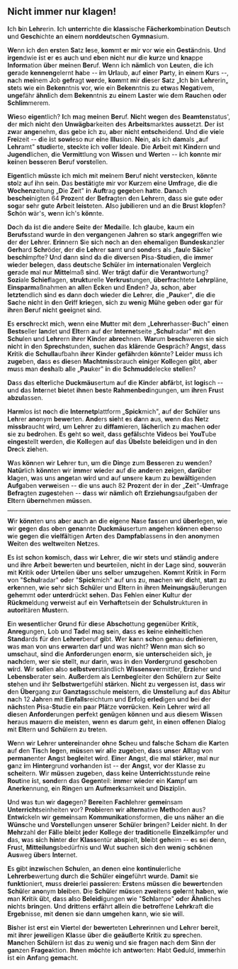 ## Nicht immer nur klagen!

**I**ch **b**in **Lehr**erin. **I**ch **unterr**ichte **d**ie
**klass**ische **Fächerkom**bination **Deut**sch
**u**nd **Gesch**ichte **a**n **ein**em **norddeu**tschen
**Gymna**sium.

**We**nn **i**ch **d**en **ers**ten **Sa**tz **le**se, **kom**mt **e**r
**m**ir **v**or **w**ie **e**in **Gestä**ndnis. **U**nd
**irgen**dwie **i**st **e**r **e**s **au**ch **u**nd **eb**en **nic**ht
**n**ur **d**ie **kur**ze **u**nd **kna**ppe **Inform**ation
**üb**er **mei**nen **Ber**uf. **We**nn **i**ch **näml**ich **v**on
**Leu**ten, **d**ie **i**ch **ger**ade **kenneng**elernt
**ha**be -- **i**m **Url**aub, **a**uf **ein**er **Par**ty, **i**n
**ein**em **Ku**rs --, **na**ch **mei**nem **J**ob
**gefr**agt **wer**de, **kom**mt **m**ir **die**ser **Sa**tz „**I**ch
**b**in **Lehr**erin„ **ste**ts **w**ie **e**in
**Beken**ntnis **v**or, **w**ie **e**in **Beken**ntnis **z**u **etw**as
**Negat**ivem, **unge**fähr **ähnl**ich
**d**em **Beken**ntnis **z**u **ein**em **Las**ter **w**ie **d**em
**Rauc**hen **od**er **Schlim**merem.

**Wie**so **eigen**tlich? **I**ch **m**ag **mei**nen **Ber**uf.
**Nic**ht **weg**en **d**es **Beamten**status',
**d**er **mi**ch **nic**ht **d**en **Unwägba**rkeiten **d**es
**Arbeits**marktes **auss**etzt. **D**er **i**st **zw**ar
**ange**nehm, **d**as **ge**be **i**ch **z**u, **ab**er **nic**ht
**entsch**eidend. **U**nd **d**ie **vie**le **Frei**zeit
-- **d**ie **i**st **sowi**eso **n**ur **ei**ne **Illu**sion. **Ne**in,
**a**ls **i**ch **dam**als „**a**uf **Lehr**amt"
**studi**erte, **stec**kte **i**ch **vol**ler **Ide**ale. **D**ie
**Arb**eit **m**it **Kind**ern **u**nd **Jugend**lichen,
**d**ie **Vermit**tlung **v**on **Wis**sen **u**nd **Wer**ten -- **i**ch
**kon**nte **m**ir **kei**nen **bess**eren
**Ber**uf **vorst**ellen.

**Eigen**tlich **müs**ste **i**ch **mi**ch **m**it **mei**nem **Ber**uf
**nic**ht **verst**ecken, **kön**nte
**sto**lz **a**uf **i**hn **se**in. **D**as **bestä**tigte **m**ir
**v**or **Kur**zem **ei**ne **Umfr**age, **d**ie **d**ie
**Wochenz**eitung „**D**ie **Ze**it" **i**n **Auft**rag **gege**ben
**hat**te. **Dan**ach **beschei**nigten
64 **Proz**ent **d**er **Befra**gten **d**en **Lehr**ern, **da**ss
**s**ie **gu**te **od**er **sog**ar **se**hr **gu**te
**Arb**eit **leist**eten. **Al**so **jubil**ieren **u**nd **a**n **d**ie
**Bru**st **klop**fen? **Sch**ön **w**är's,
**we**nn **i**ch's **kön**nte.

**Do**ch **d**a **i**st **d**ie **and**ere **Sei**te **d**er
**Meda**ille. **I**ch **gla**ube, **ka**um **e**in
**Berufs**stand **wur**de **i**n **d**en **vergan**genen **Jah**ren
**s**o **sta**rk **angegr**iffen **w**ie
**d**er **d**er **Leh**rer. **Erin**nern **S**ie **si**ch **no**ch
**a**n **d**en **ehema**ligen **Bundesk**anzler
**Gerh**ard **Schr**öder, **d**er **d**ie **Leh**rer **sa**mt **u**nd
**sond**ers **a**ls „**fau**le **Säc**ke"
**beschi**mpfte? **U**nd **da**nn **si**nd **d**a **d**ie **dive**rsen
**Pi**sa-**Stud**ien, **d**ie **imm**er **wie**der
**bele**gen, **da**ss **deut**sche **Schü**ler **i**m
**internat**ionalen **Vergl**eich **ger**ade **m**al **n**ur
**Mitte**lmaß **si**nd. **W**er **trä**gt **daf**ür **d**ie
**Verantw**ortung? **Sozi**ale **Schief**lagen,
**strukt**urelle **Verkrus**tungen, **überfra**chtete **Lehrp**läne,
**Einsparm**aßnahmen **a**n
**all**en **Eck**en **u**nd **End**en? **J**a, **sch**on, **ab**er
**letzte**ndlich **si**nd **e**s **da**nn **do**ch **wie**der
**d**ie **Leh**rer, **d**ie „**Pau**ker", **d**ie **d**ie **Sac**he
**nic**ht **i**n **d**en **Gri**ff **krie**gen,
**si**ch **z**u **wen**ig **Mü**he **geb**en **od**er **g**ar **f**ür
**ihr**en **Ber**uf **nic**ht **geei**gnet **si**nd.

**E**s **ersch**reckt **mi**ch, **we**nn **ei**ne **Mut**ter **m**it
**d**em „**Lehrer**hasser-**Bu**ch" **ein**en
**Bests**eller **lan**det **u**nd **Elt**ern **a**uf **d**er
**Interne**tseite „**Schul**radar" **m**it **d**en
**Schu**len **u**nd **Lehr**ern **ihr**er **Kin**der **abrec**hnen.
**War**um **besch**weren **s**ie **si**ch **nic**ht
**i**n **d**en **Sprechs**tunden, **suc**hen **d**as **klär**ende
**Gesp**räch? **Ang**st, **da**ss **Kri**tik
**d**ie **Schulla**ufbahn **ihr**er **Kin**der **gefäh**rden **kön**nte?
**Lei**der **mu**ss **i**ch **zuge**ben,
**da**ss **e**s **die**sen **Machtmis**sbrauch **eini**ger **Koll**egen
**gi**bt, **ab**er **mu**ss **m**an **desh**alb
**al**le „**Pau**ker" **i**n **d**ie **Schmudd**elecke **stel**len?

**Da**ss **d**as **elter**liche **Duckmäu**sertum **a**uf **d**ie
**Kin**der **abfä**rbt, **i**st **logi**sch -- **u**nd
**d**as **Inte**rnet **bie**tet **ihn**en **bes**te
**Rahmenbed**ingungen, **u**m **ihr**en **Fru**st **abzul**assen.

**Harm**los **i**st **no**ch **d**ie **Internetp**lattform
„**Spick**mich", **a**uf **d**er **Schü**ler **u**ns
**Leh**rer **ano**nym **bewe**rten. **And**ers **sie**ht **e**s **da**nn
**a**us, **we**nn **d**as **Ne**tz **missbr**aucht
**wi**rd, **u**m **Leh**rer **z**u **diffam**ieren, **läche**rlich
**z**u **mac**hen **od**er **s**ie **z**u **bedr**ohen. **E**s
**ge**ht **s**o **we**it, **da**ss **gefäl**schte **Vid**eos **b**ei
**YouT**ube **einges**tellt **wer**den, **d**ie
**Koll**egen **a**uf **d**as **Übel**ste **belei**digen **u**nd **i**n
**d**en **Dre**ck **zie**hen.

**W**as **kön**nen **w**ir **Leh**rer **t**un, **u**m **d**ie **Din**ge
**z**um **Bess**eren **z**u **wen**den? **Natür**lich
**könn**ten **w**ir **imm**er **wie**der **a**uf **d**ie **ande**ren
**zei**gen, **darü**ber **kla**gen, **w**as **u**ns
**ange**tan **wi**rd **u**nd **a**uf **uns**ere **ka**um **z**u
**bewälti**genden **Aufg**aben **verwe**isen ­--
**d**ie **u**ns **au**ch 82 **Proz**ent **d**er **i**n **d**er
„**Ze**it"-**Umfr**age **Befra**gten **zuges**tehen
-- **da**ss **w**ir **näml**ich **o**ft **Erziehung**saufgaben **d**er
**Elt**ern **übern**ehmen **müs**sen.

---

**W**ir **könn**ten **u**ns **ab**er **au**ch **a**n **d**ie **eig**ene
**Na**se **fas**sen **u**nd **überl**egen, **w**ie **w**ir
**geg**en **d**as **ob**en **gena**nnte **Duckmäu**sertum **ange**hen
**kön**nen **ebe**nso **w**ie **geg**en **d**ie
**vielfä**ltigen **Art**en **d**es **Dampfab**lassens **i**n **d**en
**anon**ymen **Wei**ten **d**es **weltw**eiten
**Net**zes.

**E**s **i**st **sch**on **komi**sch, **da**ss **w**ir **Leh**rer,
**d**ie **w**ir **ste**ts **u**nd **stän**dig **and**ere **u**nd
**ih**re **Arb**eit **bewe**rten **u**nd **beurt**eilen, **nic**ht
**i**n **d**er **La**ge **si**nd, **souv**erän **m**it
**Kri**tik **od**er **Urte**ilen **üb**er **u**ns **sel**ber
**umzug**ehen. **Kom**mt **Kri**tik **i**n **Fo**rm **v**on
"**Schul**radar" **od**er "**Spick**mich" **a**uf **u**ns **z**u,
**mac**hen **w**ir **dic**ht, **sta**tt **z**u
**erke**nnen, **w**ie **se**hr **si**ch **Schü**ler **u**nd **Elt**ern
**i**n **ihr**en **Meinungsä**ußerungen
**gehe**mmt **od**er **unterd**rückt **seh**en. **D**as **Feh**len
**ein**er **Kul**tur **d**er **Rückme**ldung
**verw**eist **a**uf **e**in **Verhaft**etsein **d**er
**Schulstr**ukturen **i**n **autori**tären **Must**ern.

**E**in **wesent**licher **Gru**nd **f**ür **die**se **Abscho**ttung
**gegen**über **Kri**tik, **Anreg**ungen,
**L**ob **u**nd **Tad**el **m**ag **se**in, **da**ss **e**s **kei**ne
**einheit**lichen **Stand**ards **f**ür **d**en
**Lehrer**beruf **gi**bt. **W**er **ka**nn **sch**on **gen**au
**defin**ieren, **w**as **m**an **v**on **u**ns **erwa**rten
**da**rf **u**nd **w**as **nic**ht? **We**nn **m**an **si**ch **s**o
**umsc**haut, **si**nd **d**ie **Anforde**rungen
**eno**rm, **s**ie **untersc**heiden **si**ch, **j**e **nach**dem,
**w**er **s**ie **ste**llt, **n**ur **dar**in,
**w**as **i**n **d**en **Vorder**grund **gesch**oben **wi**rd. **W**ir
**sol**len **al**so **selbstver**ständlich
**Wissensve**rmittler, **Erzi**eher **u**nd **Lebensb**erater **se**in.
**Auße**rdem **a**ls **Lernbeg**leiter
**d**en **Schü**lern **z**ur **Sei**te **ste**hen **u**nd **i**hr
**Selbstwe**rtgefühl **stär**ken. **Nic**ht
**z**u **verge**ssen **i**st, **da**ss **w**ir **d**en **Über**gang
**z**ur **Ganztag**sschule **meis**tern, **d**ie
**Umste**llung **a**uf **d**as **Abi**tur **na**ch 12 **Jah**ren **m**it
**Einfalls**reichtum **u**nd **Erf**olg
**erled**igen **u**nd **b**ei **d**er **näch**sten **Pi**sa-**Stu**die
**e**in **pa**ar **Plä**tze **vorrü**cken. **Ke**in
**Leh**rer **wi**rd **a**ll **die**sen **Anforde**rungen **perf**ekt
**genü**gen **kön**nen **u**nd **a**us **die**sem
**Wis**sen **her**aus **mau**ern **d**ie **meis**ten, **we**nn **e**s
**dar**um **ge**ht, **i**n **ein**en **offe**nen **Dia**log
**m**it **Elt**ern **u**nd **Schü**lern **z**u **tre**ten.

**We**nn **w**ir **Leh**rer **unterei**nander **oh**ne **Sch**eu **u**nd
**fals**che **Sch**am **d**ie **Kar**ten **a**uf **d**en
**Tis**ch **leg**en, **müs**sen **w**ir **al**le **zuge**ben, **da**ss
**uns**er **All**tag **v**on **perman**enter **Ang**st
**begle**itet **wi**rd. **Ein**er **Ang**st, **d**ie **m**al
**stär**ker, **m**al **n**ur **ga**nz **i**m **Hinter**grund
**vorha**nden **i**st -- **d**er **Ang**st, **v**or **d**er **Kla**sse
**z**u **schei**tern. **W**ir **müs**sen **zuge**ben,
**da**ss **kei**ne **Unterrich**tsstunde **rei**ne **Rout**ine **i**st,
**sond**ern **d**as **Gegen**teil: **imm**er
**wie**der **e**in **Kam**pf **u**m **Anerke**nnung, **e**in **Rin**gen
**u**m **Aufmerk**samkeit **u**nd **Diszi**plin.

**U**nd **w**as **t**un **w**ir **dage**gen? **Bere**iten **Fachl**ehrer
**gemei**nsam **Unterricht**seinheiten
**v**or? **Probi**eren **w**ir **altern**ative **Meth**oden **a**us?
**Entwi**ckeln **w**ir **gemei**nsam
**Kommunikat**ionsformen, **d**ie **u**ns **näh**er **a**n **d**ie
**Wüns**che **u**nd **Vorstel**lungen **unse**rer
**Schü**ler **brin**gen? **Lei**der **nic**ht. **I**n **d**er
**Mehr**zahl **d**er **Fäl**le **ble**ibt **jed**er **Koll**ege
**d**er **traditi**onelle **Einzelk**ämpfer **u**nd **d**as, **w**as
**si**ch **hin**ter **d**er **Klass**entür
**absp**ielt, **ble**ibt **geh**eim -- **e**s **s**ei **de**nn,
**Fru**st, **Mitteilung**sbedürfnis **u**nd
**W**ut **suc**hen **si**ch **d**en **wen**ig **schö**nen **Aus**weg
**übe**rs **Inte**rnet.

**E**s **gi**bt **inzwi**schen **Schu**len, **a**n **den**en **ei**ne
**kontinui**erliche **Lehrerbe**wertung
**dur**ch **d**ie **Schü**ler **einge**führt **wur**de. **Dam**it
**s**ie **funkti**oniert, **mu**ss **dreie**rlei
**passi**eren: **Erst**ens **müs**sen **d**ie **bewert**enden
**Schü**ler **ano**nym **blei**ben. **D**ie
**Schü**ler **müs**sen **zwei**tens **gele**rnt **hab**en, **w**ie
**m**an **Kri**tik **ü**bt, **da**ss **al**so
**Beleidi**gungen **w**ie "**Schl**ampe" **od**er **Ähnli**ches
**nic**hts **brin**gen. **U**nd **drit**tens
**erfä**hrt **all**ein **d**ie **betro**ffene **Lehrk**raft **d**ie
**Ergeb**nisse, **m**it **den**en **s**ie **da**nn
**umge**hen **ka**nn, **w**ie **s**ie **wi**ll.

**Bis**her **i**st **er**st **e**in **Vier**tel **d**er **bewer**teten
**Lehrer**innen **u**nd **Leh**rer **ber**eit, **m**it
**ihr**er **jewei**ligen **Kla**sse **üb**er **d**ie **geäuß**erte
**Kri**tik **z**u **spre**chen. **Manc**hen
**Schü**lern **i**st **d**as **z**u **wen**ig **u**nd **s**ie **fra**gen
**na**ch **d**em **Si**nn **d**er **gan**zen
**Fragea**ktion. **Ihn**en **möc**hte **i**ch **antwo**rten: **Ha**bt
**Ged**uld, **imme**rhin **i**st **e**in
**Anf**ang **gema**cht.
